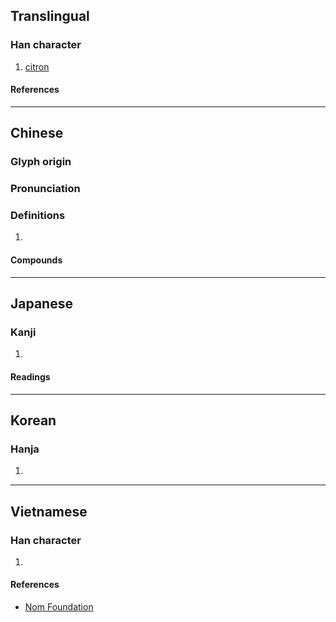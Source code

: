 {{also|橼}}
{{character info}}
==Translingual==

===Han character===
{{Han char|rn=75|rad=木|as=15|sn=19|four=47932|canj=DVFO|ids=⿰木緣}}

# [[citron]] {{gloss|''[[Citrus medica]]''}}

====References====
{{Han ref|kx=0560.290|dkj=15822|dj=0949.260|hdz=21315.150|uh=6ADE}}

----

==Chinese==
{{zh-forms|s=橼}}

===Glyph origin===
{{Han etym}}

===Pronunciation===
{{zh-pron
|m=yuán
|c=jyun4
|h=pfs=yèn
|mn=iân
|mc=y
|oc=y
|ma=
|cat=n
}}

===Definitions===
{{zh-hanzi}}

# {{rfdef|zh}}

====Compounds====
{{zh-der|枸櫞|香櫞|枸櫞酸}}

----

==Japanese==

===Kanji===
{{ja-kanji|grade=|rs=木15}}

# {{rfdef|ja|sort=木15}}

====Readings====
{{ja-readings
|on=えん
}}

----

==Korean==

===Hanja===
{{ko-hanja|연}}

# {{rfdef|ko|sort=木15}}

----

==Vietnamese==

===Han character===
{{vi-readings|rs=木15|reading=duyên}}

# {{rfdef|vi|sort=木15}}

====References====
* [http://nomfoundation.org/common/nom_details.php?codepoint=6ade Nom Foundation]